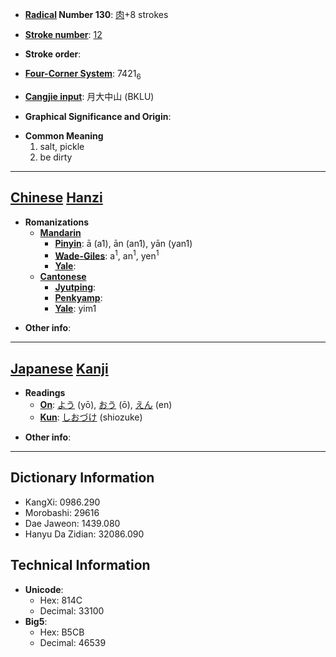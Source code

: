 * '''[[Wiktionary:Chinese radical index| Radical]] Number 130''': [[Wiktionary:Chinese radical index 肉|肉]]+8 strokes

* '''[[Wiktionary:Chinese total strokes index|Stroke number]]''': [[Wiktionary:Chinese total strokes index 12|12]]

* '''Stroke order''': 

* '''[[Wiktionary:Chinese four corner index|Four-Corner System]]''': 7421<sub>6</sub>

* '''[[Wiktionary:Chinese Cangjie index|Cangjie input]]''': 月大中山 (BKLU)

* '''Graphical Significance and Origin''': 

* '''Common Meaning'''
*#salt, pickle
*# be dirty


----

== [[Chinese]] [[Hanzi]] ==

* '''Romanizations'''
** '''[[Mandarin]]'''
*** '''[[Pinyin]]''': ā (a1), ān (an1), yān (yan1)
*** '''[[Wade-Giles]]''': a<sup>1</sup>, an<sup>1</sup>, yen<sup>1</sup>
*** '''[[Yale]]''': 
** '''[[Cantonese]]'''
*** '''[[Jyutping]]''':
*** '''[[Penkyamp]]''': 
*** '''[[Yale]]''': yim1

* '''Other info''': 

----

== [[Japanese]] [[Kanji]] ==

* '''Readings'''
** '''[[On]]''': [[よう]] (yō), [[おう]] (ō), [[えん]] (en)
** '''[[Kun]]''': [[しおづけ]] (shiozuke)

* '''Other info''':  

----

== Dictionary Information ==

* KangXi: 0986.290
* Morobashi: 29616
* Dae Jaweon: 1439.080
* Hanyu Da Zidian: 32086.090

== Technical Information ==

* '''Unicode''':
** Hex: 814C
** Decimal: 33100
* '''Big5''':
** Hex: B5CB
** Decimal: 46539